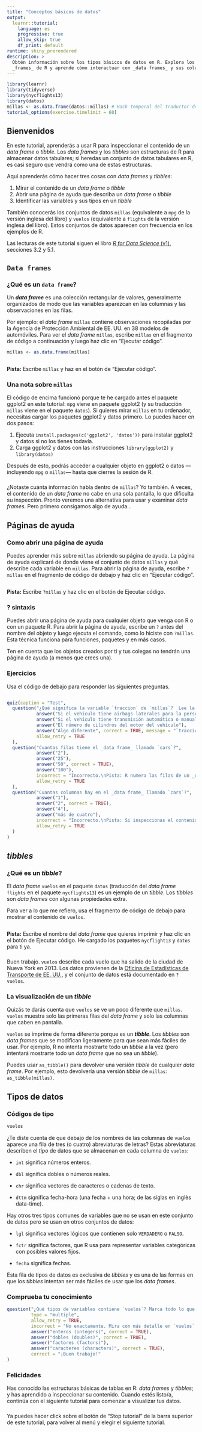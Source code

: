 ```yaml
---
title: "Conceptos básicos de datos"
output:
  learnr::tutorial:
    language: es
    progressive: true
    allow_skip: true
    df_print: default
runtime: shiny_prerendered
description: >
  Obtén información sobre los tipos básicos de datos en R. Explora los _data_
  _frames_ de R y aprende cómo interactuar con _data frames_ y sus columnas.
---
```


```r
library(learnr)
library(tidyverse)
library(nycflights13)
library(datos)
millas <- as.data.frame(datos::millas) # Hack temporal del traductor del Tutorial. Forzamos aquí a mantener "millas" como data.frame() en memoria de R porque justamente el tutorial quiere mostrar la diferencia entre un tibble y un data.frame usando "millas" como data.frame, y parece que en el paquete "datos", el objeto millas se carga como data frame por omisión en la memoria de R. 
tutorial_options(exercise.timelimit = 60)
```

## Bienvenidos

En este tutorial, aprenderás a usar R para inspeccionar el contenido de un _data frame_ o _tibble_. Los _data frames_ y los _tibbles_ son estructuras de R para almacenar datos tabulares; si heredas un conjunto de datos tabulares en R, es casi seguro que vendrá como una de estas estructuras.

Aquí aprenderás cómo hacer tres cosas con _data frames_ y _tibbles_:

1. Mirar el contenido de un _data frame_ o _tibble_
2. Abrir una página de ayuda que describa un _data frame_ o _tibble_
3. Identificar las variables y sus tipos en un _tibble_

También conocerás los conjuntos de datos `millas` (equivalente a `mpg` de la versión inglesa del libro) y `vuelos` (equivalente a `flights` de la versión inglesa del libro). Estos conjuntos de datos aparecen con frecuencia en los ejemplos de R.

Las lecturas de este tutorial siguen el libro [_R for Data Science_ (v1)](https://es.r4ds.hadley.nz/), secciones 3.2 y 5.1.

## `Data frames`

### ¿Qué es un `data frame`?

Un ___data frame___ es una colección rectangular de valores, generalmente organizados de modo que las variables aparezcan en las columnas y las observaciones en las filas.

Por ejemplo: el _data frame_ `millas` contiene observaciones recopiladas por la Agencia de Protección Ambiental de EE. UU. en 38 modelos de automóviles. Para ver el _data frame_ `millas`, escribe `millas` en el fragmento de código a continuación y luego haz clic en "Ejecutar código".

```r
millas <- as.data.frame(millas)
```

```r

```

<div id="mpg-hint">
**Pista:** Escribe `millas` y haz en el botón de "Ejecutar código".
</div>

### Una nota sobre `millas`

El código de encima funcionó porque te he cargado antes el paquete ggplot2 en este tutorial: `mpg` viene en paquete ggplot2 (y su traducción `millas` viene en el paquete `datos`). Si quieres mirar `millas` en tu ordenador, necesitas cargar los paquetes ggplot2 y datos primero. Lo puedes hacer en dos pasos:

1. Ejecuta `install.packages(c('ggplot2', 'datos'))` para instalar ggplot2 y datos si no los tienes todavía.
2. Carga ggplot2 y datos con las instrucciones `library(ggplot2)` y `library(datos)`

Después de esto, podrás acceder a cualquier objeto en ggplot2 o datos —incluyendo `mpg` o `millas`— hasta que cierres la sesión de R.

###

¿Notaste cuánta información había dentro de `millas`? Yo también. A veces, el contenido de un _data frame_ no cabe en una sola pantalla, lo que dificulta su inspección. Pronto veremos una alternativa para usar y examinar _data frames_. Pero primero consigamos algo de ayuda...

## Páginas de ayuda

### Como abrir una página de ayuda

Puedes aprender más sobre `millas` abriendo su página de ayuda. La página de ayuda explicará de donde viene el conjunto de datos  `millas` y qué describe cada variable en `millas`. Para abrir la página de ayuda, escribe `?millas` en el fragmento de código de debajo y haz clic en "Ejecutar código".

```r

```

<div id="help-hint">
**Pista:** Escribe `?millas` y haz clic en el botón de Ejecutar código.
</div>

### ? sintaxis

Puedes abrir una página de ayuda para cualquier objeto que venga con R o con un paquete R. Para abrir la página de ayuda, escribe un `?` antes del nombre del objeto y luego ejecuta el comando, como lo hiciste con `?millas`. Esta técnica funciona para funciones, paquetes y en más casos.

Ten en cuenta que los objetos creados por ti y tus colegas no tendrán una página de ayuda (a menos que crees una).

### Ejercicios

Usa el código de debajo para responder las siguientes preguntas.

```r

```

```r
quiz(caption = "Test",
  question("¿Qué significa la variable `traccion` de `millas`?  Lee la ayuda para `?millas` para averiguarlo.",
           answer("Si el vehículo tiene airbags laterales para la persona conductora o no"),
           answer("Si el vehículo tiene transmisión automática o manual"),
           answer("El número de cilindros del motor del vehículo"),
           answer("Algo diferente", correct = TRUE, message = "`traccion` describe el tipo de tracción en el vehículo: d = delantera, t = trasera, 4 = 4 ruedas."),
           allow_retry = TRUE
  ),
  question("Cuantas filas tiene el _data frame_ llamado `cars`?",
           answer("2"),
           answer("25"),
           answer("50", correct = TRUE),
           answer("100"),
           incorrect = "Incorrecto.\nPista: R numera las filas de un _data frame_ cuando muestra el contenido del _data frame_. Como resultado, puedes detectar el número de filas en `cars` por medio de examinar `cars` en el bloque de código de arriba.",
           allow_retry = TRUE
  ),
  question("Cuantas columnas hay en el _data frame_ llamado `cars`?",
           answer("1"),
           answer("2", correct = TRUE),
           answer("4"),
           answer("más de cuatro"),
           incorrect = "Incorrecto.\nPista: Si inspeccionas el contenido de `cars` en el bloque de código de arriba, debería ser bastante fácil contar su número de columnas.",
           allow_retry = TRUE
  )
)
```

## _tibbles_

### ¿Qué es un _tibble_?

El _data frame_ `vuelos` en el paquete `datos` (traducción del _data frame_ `flights` en el paquete `nycflights13`) es un ejemplo de un _tibble_. Los _tibbles_ son _data frames_ con algunas propiedades extra.

Para ver a lo que me refiero, usa el fragmento de código de debajo para mostrar el contenido de `vuelos`.

```r

```

<div id="flights-hint">
**Pista:** Escribe el nombre del _data frame_ que quieres imprimir y haz clic en el botón de Ejecutar código. He cargado los paquetes `nycflight13` y `datos` para ti ya.
</div>

###

Buen trabajo. `vuelos` describe cada vuelo que ha salido de la ciudad de Nueva York en 2013. Los datos provienen de la [Oficina de Estadísticas de Transporte de EE. UU.](http://www.transtats.bts.gov/DatabaseInfo.asp?DB_ID=120&Link=0), y el conjunto de datos está documentado en `?vuelos`.


### La visualización de un _tibble_

Quizás te darás cuenta que `vuelos` se ve un poco diferente que `millas`. `vuelos` muestra solo las primeras filas del _data frame_ y solo las columnas que caben en pantalla.

`vuelos` se imprime de forma diferente porque es un ___tibble___. Los _tibbles_ son _data frames_ que se modifican ligeramente para que sean más fáciles de usar. Por ejemplo, R no intenta mostrarte todo un _tibble_ a la vez (pero intentará mostrarte todo un _data frame_ que no sea un _tibble_).

Puedes usar `as_tibble()` para devolver una versión _tibble_ de cualquier _data frame_. Por ejemplo, esto devolvería una versión _tibble_ de `millas`: `as_tibble(millas)`.


## Tipos de datos

### Códigos de tipo

```r
vuelos
```

¿Te diste cuenta de que debajo de los nombres de las columnas de `vuelos` aparece una fila de tres (o cuatro) abreviaturas de letras? Estas abreviaturas describen el _tipo_ de datos que se almacenan en cada columna de `vuelos`:

* `int` significa números enteros.

* `dbl` significa dobles o números reales.

* `chr` significa vectores de caracteres o cadenas de texto.

* `dttm` significa fecha-hora (una fecha + una hora; de las siglas en inglès data-time).

Hay otros tres tipos comunes de variables que no se usan en este conjunto de datos pero se usan en otros conjuntos de datos:

* `lgl` significa vectores lógicos que contienen solo `VERDADERO` o `FALSO`.

* `fctr` significa factores, que R usa para representar variables categóricas
   con posibles valores fijos.

* `fecha` significa fechas.

Esta fila de tipos de datos es exclusiva de _tibbles_ y es una de las formas en que los _tibbles_ intentan ser más fáciles de usar que los _data frames_.


### Comprueba tu conocimiento

```r
question("¿Qué tipos de variables contiene `vuelos`? Marca todo lo que corresponda.",
         type = "multiple",
         allow_retry = TRUE,
         incorrect = "No exactamente. Mira con más detalle en `vuelos`.",
         answer("enteros (integers)", correct = TRUE),
         answer("dobles (doubles)", correct = TRUE),
         answer("factores (factors)"),
         answer("caracteres (characters)", correct = TRUE),
         correct = "¡Buen trabajo!"
)
```

### Felicidades

Has conocido las estructuras básicas de tablas en R: _data frames_ y _tibbles_; y has aprendido a inspeccionar su contenido. Cuando estés listo/a, continúa con el siguiente tutorial para comenzar a visualizar tus datos.

### 

Ya puedes hacer click sobre el botón de "Stop tutorial" de la barra superior de este tutorial, para volver al menú y elegir el siguiente tutorial.

